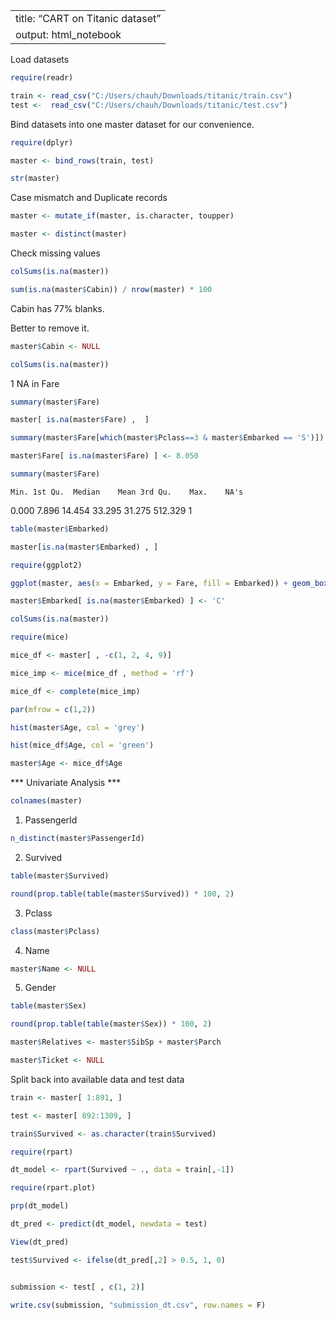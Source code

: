 
---
title: "CART on Titanic dataset"
output: html_notebook
---


Load datasets


```{r}

require(readr)

train <- read_csv("C:/Users/chauh/Downloads/titanic/train.csv")
test <-  read_csv("C:/Users/chauh/Downloads/titanic/test.csv")

```


Bind datasets into one master dataset for our convenience.

```{r}
require(dplyr)

master <- bind_rows(train, test)

str(master)

```


Case mismatch and Duplicate records

```{r}
master <- mutate_if(master, is.character, toupper)

master <- distinct(master)

```



Check missing values

```{r}

colSums(is.na(master))

```





```{r}

sum(is.na(master$Cabin)) / nrow(master) * 100 

```

Cabin has 77% blanks.

Better to remove it.

```{r}

master$Cabin <- NULL

```








```{r}

colSums(is.na(master))

```


1 NA in Fare

```{r}
summary(master$Fare)

```



```{r}

master[ is.na(master$Fare) ,  ]

```



```{r}

summary(master$Fare[which(master$Pclass==3 & master$Embarked == 'S')])

```




```{r}

master$Fare[ is.na(master$Fare) ] <- 8.050  

summary(master$Fare)
```



    Min. 1st Qu.  Median    Mean 3rd Qu.    Max.    NA's 
   0.000   7.896  14.454  33.295  31.275 512.329       1 





```{r}

table(master$Embarked)

```





```{r}

master[is.na(master$Embarked) , ]

```



```{r}
require(ggplot2)

ggplot(master, aes(x = Embarked, y = Fare, fill = Embarked)) + geom_boxplot()

```




```{r}

master$Embarked[ is.na(master$Embarked) ] <- 'C'

```






```{r}

colSums(is.na(master))

```





```{r}
require(mice)

mice_df <- master[ , -c(1, 2, 4, 9)]

```



```{r}
mice_imp <- mice(mice_df , method = 'rf')

mice_df <- complete(mice_imp)

```




```{r}

par(mfrow = c(1,2))

hist(master$Age, col = 'grey')

hist(mice_df$Age, col = 'green')
```


```{r}

master$Age <- mice_df$Age

```



*** Univariate Analysis ***


```{r}

colnames(master)

```



1. PassengerId

```{r}

n_distinct(master$PassengerId)

```




2. Survived

```{r}

table(master$Survived)

round(prop.table(table(master$Survived)) * 100, 2)

```




3. Pclass

```{r}
class(master$Pclass)

```



4. Name

```{r}

master$Name <- NULL

```


5. Gender

```{r}
table(master$Sex)

round(prop.table(table(master$Sex)) * 100, 2)

```



```{r}

master$Relatives <- master$SibSp + master$Parch

```



```{r}

master$Ticket <- NULL

```






Split back into available data and test data

```{r}

train <- master[ 1:891, ]

test <- master[ 892:1309, ]

```




```{r}

train$Survived <- as.character(train$Survived)

```


```{r}
require(rpart)

dt_model <- rpart(Survived ~ ., data = train[,-1])


```



```{r}
require(rpart.plot)

prp(dt_model)
```




```{r}

dt_pred <- predict(dt_model, newdata = test)

View(dt_pred)

```




```{r}
test$Survived <- ifelse(dt_pred[,2] > 0.5, 1, 0)



```





```{r}

submission <- test[ , c(1, 2)]

write.csv(submission, "submission_dt.csv", row.names = F)

```


